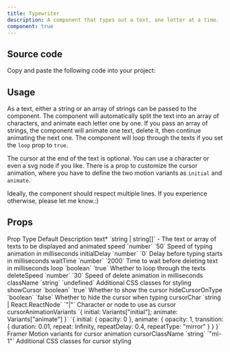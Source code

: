 ```yaml
---
title: Typewriter
description: A component that types out a text, one letter at a time.
component: true
---
```


<ComponentPreview name="typewriter-demo" />

## Source code

<Steps>

<Step>Copy and paste the following code into your project:</Step>

<ComponentSource name="typewriter" />

</Steps>

## Usage

As a text, either a string or an array of strings can be passed to the component. The component will automatically split the text into an array of characters, and animate each letter one by one. If you pass an array of strings, the component will animate one text, delete it, then continue animating the next one. The component will loop through the texts if you set the `loop` prop to `true`.

The cursor at the end of the text is optional. You can use a character or even a svg node if you like. There is a prop to customize the cursor animation, where you have to define the two motion variants as `initial` and `animate`.

Ideally, the component should respect multiple lines. If you experience otherwise, please let me know.:)

## Props

<Table>
  <TableHeader>
    <TableRow>
      <TableHead>Prop</TableHead>
      <TableHead>Type</TableHead>
      <TableHead>Default</TableHead>
      <TableHead>Description</TableHead>
    </TableRow>
  </TableHeader>
  <TableBody>
    <TableRow>
      <TableCell>text<span className="text-red-500">*</span></TableCell>
      <TableCell>`string | string[]`</TableCell>
      <TableCell>-</TableCell>
      <TableCell>The text or array of texts to be displayed and animated</TableCell>
    </TableRow>
    <TableRow>
      <TableCell>speed</TableCell>
      <TableCell>`number`</TableCell>
      <TableCell>`50`</TableCell>
      <TableCell>Speed of typing animation in milliseconds</TableCell>
    </TableRow>
    <TableRow>
      <TableCell>initialDelay</TableCell>
      <TableCell>`number`</TableCell>
      <TableCell>`0`</TableCell>
      <TableCell>Delay before typing starts in milliseconds</TableCell>
    </TableRow>
    <TableRow>
      <TableCell>waitTime</TableCell>
      <TableCell>`number`</TableCell>
      <TableCell>`2000`</TableCell>
      <TableCell>Time to wait before deleting text in milliseconds</TableCell>
    </TableRow>
    <TableRow >
      <TableCell>loop</TableCell>
      <TableCell>`boolean`</TableCell>
      <TableCell>`true`</TableCell>
      <TableCell>Whether to loop through the texts</TableCell>
    </TableRow>
    <TableRow>
      <TableCell>deleteSpeed</TableCell>
      <TableCell>`number`</TableCell>
      <TableCell>`30`</TableCell>
      <TableCell>Speed of delete animation in milliseconds</TableCell>
    </TableRow>
    <TableRow>
      <TableCell>className</TableCell>
      <TableCell>`string`</TableCell>
      <TableCell>`undefined`</TableCell>
      <TableCell>Additional CSS classes for styling</TableCell>
    </TableRow>
    <TableRow>
      <TableCell>showCursor</TableCell>
      <TableCell>`boolean`</TableCell>
      <TableCell>`true`</TableCell>
      <TableCell>Whether to show the cursor</TableCell>
    </TableRow>
    <TableRow >
      <TableCell>hideCursorOnType</TableCell>
      <TableCell>`boolean`</TableCell>
      <TableCell>`false`</TableCell>
      <TableCell>Whether to hide the cursor when typing</TableCell>
    </TableRow>
    <TableRow>
      <TableCell>cursorChar</TableCell>
      <TableCell>`string | React.ReactNode`</TableCell>
      <TableCell>`"|"`</TableCell>
      <TableCell>Character or node to use as cursor</TableCell>
    </TableRow>
    <TableRow>
      <TableCell>cursorAnimationVariants</TableCell>
      <TableCell>`{ initial: Variants["initial"]; animate: Variants["animate"] }`</TableCell>
      <TableCell>`{ initial: { opacity: 0 }, animate: { opacity: 1, transition: { duration: 0.01, repeat: Infinity, repeatDelay: 0.4, repeatType: "mirror" } } }`</TableCell>
      <TableCell>Framer Motion variants for cursor animation</TableCell>
    </TableRow>
    <TableRow>
      <TableCell>cursorClassName</TableCell>
      <TableCell>`string`</TableCell>
      <TableCell>`"ml-1"`</TableCell>
      <TableCell>Additional CSS classes for cursor styling</TableCell>
    </TableRow>
  </TableBody>
  </Table>
